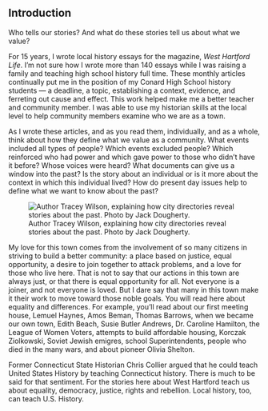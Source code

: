 ## Introduction {-}

Who tells our stories? And what do these stories tell us about what we value?  

For 15 years, I wrote local history essays for the magazine, *West Hartford Life*. I’m not sure how I wrote more than 140 essays while I was raising a family and teaching high school history full time. These monthly articles continually put me in the position of my Conard High School history students --- a deadline, a topic, establishing a context, evidence, and ferreting out cause and effect. This work helped make me a better teacher and community member. I was able to use my historian skills at the local level to help community members examine who we are as a town.

As I wrote these articles, and as you read them, individually, and as a whole, think about how they define what we value as a community. What events included all types of people? Which events excluded people? Which reinforced who had power and which gave power to those who didn’t have it before? Whose voices were heard? What documents can give us a window into the past? Is the story about an individual or is it more about the context in which this individual lived? How do present day issues help to define what we want to know about the past?

![Author Tracey Wilson, explaining how city directories reveal stories about the past. Photo by Jack Dougherty.](images/0-Wilson.jpg)

My love for this town comes from the involvement of so many citizens in striving to build a better community: a place based on justice, equal opportunity, a desire to join together to attack problems, and a love for those who live here. That is not to say that our actions in this town are always just, or that there is equal opportunity for all. Not everyone is a joiner, and not everyone is loved. But I dare say that many in this town make it their work to move toward those noble goals. You will read here about equality and differences. For example, you’ll read about our first meeting house, Lemuel Haynes, Amos Beman, Thomas Barrows, when we became our own town, Edith Beach, Susie Butler Andrews, Dr. Caroline Hamilton, the League of Women Voters, attempts to build affordable housing, Korczak Ziolkowski, Soviet Jewish emigres, school Superintendents, people who died in the many wars, and about pioneer Olivia Shelton.

Former Connecticut State Historian Chris Collier argued that he could teach United States History by teaching Connecticut history. There is much to be said for that sentiment. For the stories here about West Hartford teach us about equality, democracy, justice, rights and rebellion. Local history, too, can teach U.S. History.
